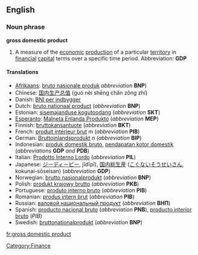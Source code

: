 ==English==
===Noun phrase===
'''gross domestic product'''

#A measure of the [[economic]] [[production]] of a particular [[territory]] in [[financial]] [[capital]] terms over a specific time period.  Abbreviation: '''GDP'''

====Translations====
*[[Afrikaans]]: [[bruto nasionale produk]] ''abbreviation'' '''BNP''')
*Chinese: [[国内生产总值]] (guó nèi shēng chǎn zǒng zhí)
*Danish: [[BNI per indbygger]]
*Dutch: [[bruto nationaal product]] (''abbreviation'' '''BNP''')
*Estonian: [[sisemajanduse kogutoodang]] (''abbreviation'' '''SKT''')
*[[Esperanto]]: [[Malneta Enlanda Produkto]] (''abbreviation'' '''MEP''')
*Finnish: [[bruttokansantuote]] (''abbreviation'' '''BKT''')
*French: [[produit intérieur brut]] ''m'' (''abbreviation'' '''PIB''')
*German: [[Bruttoinlandsprodukt]] ''n'' (''abbreviation'' '''BIP''')
*Indonesian: [[produk domestik bruto]], [[pendapatan kotor domestik]] (''abbreviations'' '''GDP''' ''and'' '''PDB''')
*Italian: [[Prodotto Interno Lordo]] (''abbreviation'' '''PIL''')
*Japanese: [[ジーディーピー]], jīdīpī), [[国内]][[総生産]] ([[こくない]][[そうせいさん]], kokunai-sōseisan) (''abbreviation'' '''GDP''')
*Norwegian: [[brutto nasjonalprodukt]] (''abbreviation'' '''BNP''')
*Polish: [[produkt krajowy brutto]] (''abbreviation'' '''PKB''')
*Portuguese: [[produto interno bruto]] (''abbreviation'' '''PIB''')
*Romanian: [[produs intern brut]] (''abbreviation'' '''PIB''')
*Russian: [[валовой национальный продукт]] (''abbreviation'' '''ВНП''')
*Spanish: [[producto nacional bruto]] (''abbreviation'' '''PNB'''), [[producto interior bruto]] (''PIB'')
*Swedish: [[bruttonationalprodukt]] (''abbreviation'' '''BNP''')
[[fr:gross domestic product]]

[[Category:Finance]]
